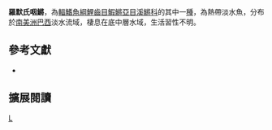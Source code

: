 {{Speciesbox 
| taxon = Laimosemion romeri
| status = NE
| status_system = IUCN3.1
| authority =  [[Costa|Costa]], 2003
| synonyms = 
}}
'''羅默氏咽鱂'''，為[[輻鰭魚綱|輻鰭魚綱]][[鯉齒目|鯉齒目]][[鰕鱂亞目|鰕鱂亞目]][[溪鱂科|溪鱂科]]的其中一[[種|種]]，為熱帶淡水魚，分布於[[南美洲|南美洲]][[巴西|巴西]]淡水流域，棲息在底中層水域，生活習性不明。
== 參考文獻 ==
*{{FishBase_species|genus=Laimosemion|species=romeri|year=2014|month=8}}

== 擴展閱讀 ==
{{refbegin}}
{{wikispecies-inline|Laimosemion romeri|羅默氏咽鱂}}
{{refend}}
{{Taxonbar|from=Q13380990}}

[[Category:咽鱂屬|L]]


{{魚類小作品}}